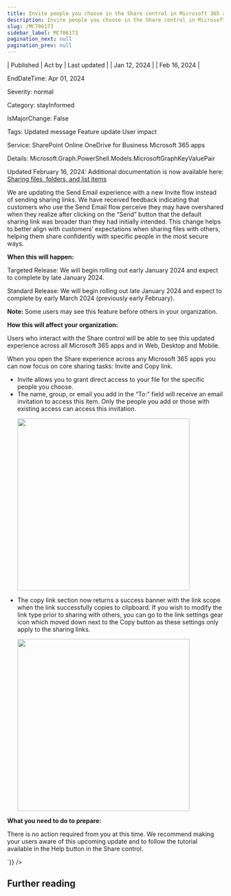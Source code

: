 ```yaml
---
title: Invite people you choose in the Share control in Microsoft 365 apps
description: Invite people you choose in the Share control in Microsoft 365 apps
slug: /MC706173
sidebar_label: MC706173
pagination_next: null
pagination_prev: null
---
```



| Published | Act by | Last updated |
| Jan 12, 2024 |  | Feb 16, 2024 |

EndDateTime: Apr 01, 2024

Severity: normal

Category: stayInformed

IsMajorChange: False

Tags: Updated message Feature update User impact

Service: SharePoint Online OneDrive for Business Microsoft 365 apps

Details: Microsoft.Graph.PowerShell.Models.MicrosoftGraphKeyValuePair

<div dangerouslySetInnerHTML={{__html:`
<p>Updated February 16, 2024: Additional documentation is now available here: <a href="https://support.microsoft.com/office/sharing-files-folders-and-list-items-e923c4f0-89f5-4cf0-8948-391e31fc0b30" target="_blank">Sharing files, folders, and list items</a>&nbsp;</p><p>We are updating the Send Email experience with a new Invite flow instead of sending sharing links. We have received feedback indicating that customers who use the Send Email flow perceive they may have overshared when they realize after clicking on the “Send” button that the default sharing link was broader than they had initially intended. This change helps to better align with customers’ expectations when sharing files with others, helping them share confidently with specific people in the most secure ways.</p><p><b>When this will happen:</b></p><p>Targeted Release: We will begin rolling out early January 2024 and expect to complete by late January 2024.</p><p>Standard Release: We will begin rolling out late January 2024 and expect to complete by early March 2024 (previously early February).</p><p><b>Note:</b> Some users may see this feature before others in your organization.&nbsp;</p><p><b>How this will affect your organization:</b></p><p>Users who interact with the Share control will be able to see this updated experience across all Microsoft 365 apps and in Web, Desktop and Mobile.</p><p>When you open the Share experience across any Microsoft 365 apps you can now focus on core sharing tasks: Invite and Copy link.</p><ul><li>Invite allows you to grant direct access to your file for the specific people you choose.&nbsp;</li><li>The name, group, or email you add in the “To:” field will receive an email invitation to access this item. Only the people you add or those with existing access can access this invitation.<p><img src="https://img-prod-cms-rt-microsoft-com.akamaized.net/cms/api/am/imageFileData/RW1gvVy?ver=f305" style="width: 400px;"><br></p></li><li>The copy link section now returns a success banner with the link scope when the link successfully copies to clipboard. If you wish to modify the link type prior to sharing with others, you can go to the link settings gear icon which moved down next to the Copy button as these settings only apply to the sharing links.<p><img src="https://img-prod-cms-rt-microsoft-com.akamaized.net/cms/api/am/imageFileData/RW1gtjR?ver=c586" style="width: 400px;"><br></p></li></ul><p><b>What you need to do to prepare:</b></p><p>There is no action required from you at this time. We recommend making your users aware of this upcoming update and to follow the tutorial available in the Help button in the Share control.</p>
`}} />

## Further reading
